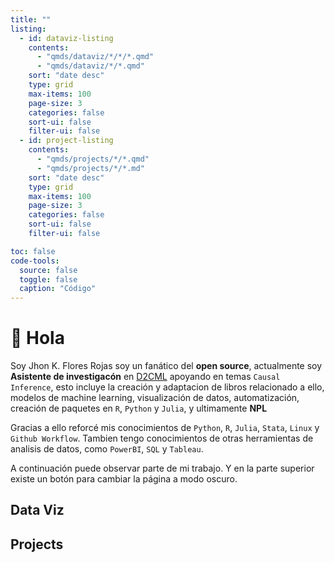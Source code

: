 ```yaml
---
title: ""
listing: 
  - id: dataviz-listing
    contents: 
      - "qmds/dataviz/*/*/*.qmd"
      - "qmds/dataviz/*/*.qmd"
    sort: "date desc"
    type: grid
    max-items: 100
    page-size: 3
    categories: false
    sort-ui: false
    filter-ui: false
  - id: project-listing
    contents:
      - "qmds/projects/*/*.qmd"
      - "qmds/projects/*/*.md"
    sort: "date desc"
    type: grid
    max-items: 100
    page-size: 3
    categories: false
    sort-ui: false
    filter-ui: false

toc: false
code-tools:
  source: false
  toggle: false
  caption: "Código"
---
```



# 👋 Hola

Soy Jhon K. Flores Rojas soy un fanático del **open source**, actualmente soy **Asistente de investigacón** en [D2CML](https://d2cml-ai.github.io/d2cml.ai/) 
apoyando en temas `Causal Inference`, esto incluye la creación y adaptacion de libros relacionado a ello, modelos de machine learning, visualización de datos, automatización, 
creación de paquetes en `R`, `Python` y `Julia`, y ultimamente **NPL**

Gracias a ello reforcé mis conocimientos de `Python`, `R`, `Julia`, `Stata`, `Linux` y `Github Workflow`. Tambien tengo conocimientos de otras herramientas de analisis de datos, como `PowerBI`, `SQL` y `Tableau`.

A continuación puede observar parte de mi trabajo. Y en la parte superior existe un botón para cambiar la página a modo oscuro.

## Data Viz

::: {#dataviz-listing}
:::


## Projects

::: {#project-listing}
:::
